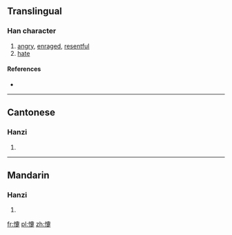 ==Translingual==

===Han character===
{{Han char|rn=61|rad=心|as=14|sn=17|four=9408<sub>1</sub>|canj=心十月人 (PJBO)|ids=⿰[[忄]][[疐]]}}

# [[angry]], [[enraged]], [[resentful]]
# [[hate]]

====References====
* {{Han ref|kx=0407.040|dkj=11400|dj=0748.020|hdz=42367.030|uh=61E5|ud=25061|bh=ECE4|bd=60644}}

----

==Cantonese==

===Hanzi===
{{yue-hanzi|jyut=|y=chi3, ji3}}

# {{defn|lang=yue|sort=心14}}

----

==Mandarin==

===Hanzi===
{{cmn-hanzi|pin=[[zhì]] ([[zhi4]])|wg=chih<sup>4</sup>}}

# {{defn|lang=cmn|sort=心14}}

[[fr:懥]]
[[pl:懥]]
[[zh:懥]]